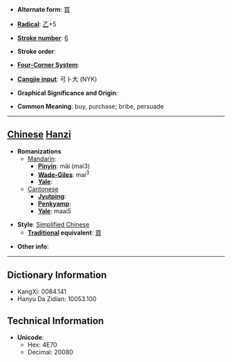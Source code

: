 * '''Alternate form''': [[買]]

* '''[[Wiktionary:Chinese radical index| Radical]]''': [[Wiktionary:Chinese radical index 乙|乙]]+5

* '''[[Wiktionary:Chinese total strokes index|Stroke number]]''': [[Wiktionary:Chinese total strokes index 6|6]]

* '''Stroke order''': 

* '''[[Wiktionary:Chinese four corner index|Four-Corner System]]''': 

* '''[[Wiktionary:Chinese Cangjie index|Cangjie input]]''': 弓卜大 (NYK)

* '''Graphical Significance and Origin''': 

* '''Common Meaning''': buy, purchase; bribe, persuade

----

== [[Chinese]] [[Hanzi]] ==

* '''Romanizations'''
** [[Mandarin]]:
*** '''[[Pinyin]]''': mǎi (mai3)
*** '''[[Wade-Giles]]''': mai<sup>3</sup>
*** '''[[Yale]]''': 
**[[Cantonese]]
***'''[[Jyutping]]''':
***'''[[Penkyamp]]''': 
***'''[[Yale]]''': maai5

* '''Style''': [[Simplified Chinese]] 
** '''[[Traditional Chinese|Traditional]] equivalent''': [[買]]

* '''Other info''': 

----

== Dictionary Information ==

* KangXi: 0084.141
* Hanyu Da Zidian: 10053.100

== Technical Information ==

* '''Unicode''':
** Hex: 4E70
** Decimal: 20080